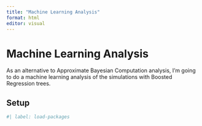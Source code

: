 ```yaml
---
title: "Machine Learning Analysis"
format: html
editor: visual
---
```


# Machine Learning Analysis

As an alternative to Approximate Bayesian Computation analysis, I'm going to do a machine learning analysis of the simulations with Boosted Regression trees.

## Setup

```r
#| label: load-packages

```
